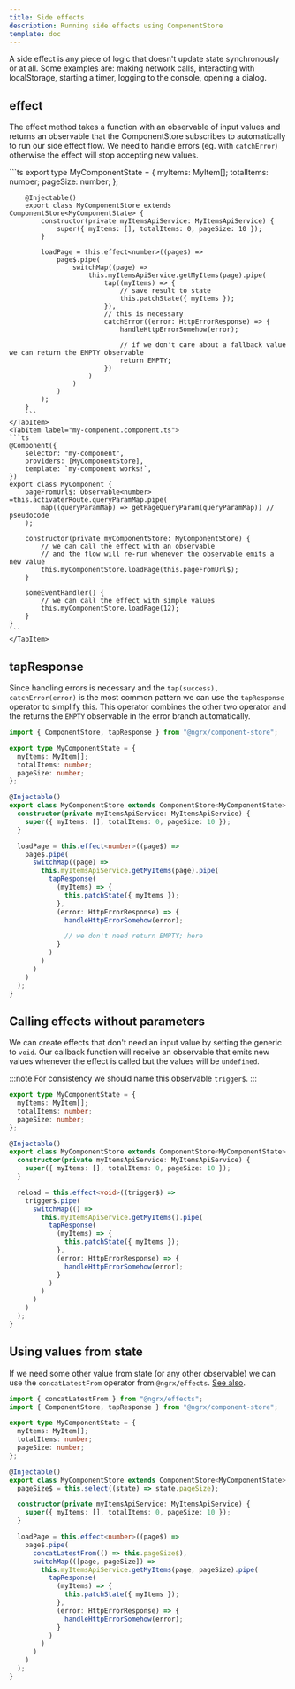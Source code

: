 ```yaml
---
title: Side effects
description: Running side effects using ComponentStore
template: doc
---
```



A side effect is any piece of logic that doesn't update state synchronously or at all. Some examples are: making network calls, interacting with localStorage, starting a timer, logging to the console, opening a dialog.

## effect

The effect method takes a function with an observable of input values and returns an observable that the ComponentStore subscribes to automatically to run our side effect flow.
We need to handle errors (eg. with `catchError`) otherwise the effect will stop accepting new values.

<Tabs>
    <TabItem label="my-component.store.ts">
        ```ts
        export type MyComponentState = {
            myItems: MyItem[];
            totalItems: number;
            pageSize: number;
        };
        
        @Injectable()
        export class MyComponentStore extends ComponentStore<MyComponentState> {
            constructor(private myItemsApiService: MyItemsApiService) {
                super({ myItems: [], totalItems: 0, pageSize: 10 });
            }
        
            loadPage = this.effect<number>((page$) =>
                page$.pipe(
                    switchMap((page) =>
                        this.myItemsApiService.getMyItems(page).pipe(
                            tap((myItems) => {
                                // save result to state
                                this.patchState({ myItems });
                            }),
                            // this is necessary
                            catchError((error: HttpErrorResponse) => {
                                handleHttpErrorSomehow(error);
        
                                // if we don't care about a fallback value we can return the EMPTY observable
                                return EMPTY;
                            })
                        )
                    )
                )
            );
        }
        ```
    </TabItem>
    <TabItem label="my-component.component.ts">
    ```ts
    @Component({
        selector: "my-component",
        providers: [MyComponentStore],
        template: `my-component works!`,
    })
    export class MyComponent {
        pageFromUrl$: Observable<number> =this.activaterRoute.queryParamMap.pipe(
            map((queryParamMap) => getPageQueryParam(queryParamMap)) // pseudocode
        );
    
        constructor(private myComponentStore: MyComponentStore) {
            // we can call the effect with an observable
            // and the flow will re-run whenever the observable emits a new value
            this.myComponentStore.loadPage(this.pageFromUrl$);
        }
    
        someEventHandler() {
            // we can call the effect with simple values
            this.myComponentStore.loadPage(12);
        }
    }
    ```
    </TabItem>
</Tabs>

## tapResponse

Since handling errors is necessary and the `tap(success), catchError(error)` is the most common pattern we can use the `tapResponse` operator to simplify this. This operator combines the other two operator and the returns the `EMPTY` observable in the error branch automatically.

```ts
import { ComponentStore, tapResponse } from "@ngrx/component-store";

export type MyComponentState = {
  myItems: MyItem[];
  totalItems: number;
  pageSize: number;
};

@Injectable()
export class MyComponentStore extends ComponentStore<MyComponentState> {
  constructor(private myItemsApiService: MyItemsApiService) {
    super({ myItems: [], totalItems: 0, pageSize: 10 });
  }

  loadPage = this.effect<number>((page$) =>
    page$.pipe(
      switchMap((page) =>
        this.myItemsApiService.getMyItems(page).pipe(
          tapResponse(
            (myItems) => {
              this.patchState({ myItems });
            },
            (error: HttpErrorResponse) => {
              handleHttpErrorSomehow(error);

              // we don't need return EMPTY; here
            }
          )
        )
      )
    )
  );
}
```

## Calling effects without parameters

We can create effects that don't need an input value by setting the generic to `void`. Our callback function will receive an observable that emits new values whenever the effect is called but the values will be `undefined`.

:::note
For consistency we should name this observable `trigger$`.
:::

```ts
export type MyComponentState = {
  myItems: MyItem[];
  totalItems: number;
  pageSize: number;
};

@Injectable()
export class MyComponentStore extends ComponentStore<MyComponentState> {
  constructor(private myItemsApiService: MyItemsApiService) {
    super({ myItems: [], totalItems: 0, pageSize: 10 });
  }

  reload = this.effect<void>((trigger$) =>
    trigger$.pipe(
      switchMap(() =>
        this.myItemsApiService.getMyItems().pipe(
          tapResponse(
            (myItems) => {
              this.patchState({ myItems });
            },
            (error: HttpErrorResponse) => {
              handleHttpErrorSomehow(error);
            }
          )
        )
      )
    )
  );
}
```

## Using values from state

If we need some other value from state (or any other observable) we can use the `concatLatestFrom` operator from `@ngrx/effects`. [See also](../../store/side-effects/#concatLatestFrom).

```ts
import { concatLatestFrom } from "@ngrx/effects";
import { ComponentStore, tapResponse } from "@ngrx/component-store";

export type MyComponentState = {
  myItems: MyItem[];
  totalItems: number;
  pageSize: number;
};

@Injectable()
export class MyComponentStore extends ComponentStore<MyComponentState> {
  pageSize$ = this.select((state) => state.pageSize);

  constructor(private myItemsApiService: MyItemsApiService) {
    super({ myItems: [], totalItems: 0, pageSize: 10 });
  }

  loadPage = this.effect<number>((page$) =>
    page$.pipe(
      concatLatestFrom(() => this.pageSize$),
      switchMap(([page, pageSize]) =>
        this.myItemsApiService.getMyItems(page, pageSize).pipe(
          tapResponse(
            (myItems) => {
              this.patchState({ myItems });
            },
            (error: HttpErrorResponse) => {
              handleHttpErrorSomehow(error);
            }
          )
        )
      )
    )
  );
}
```
